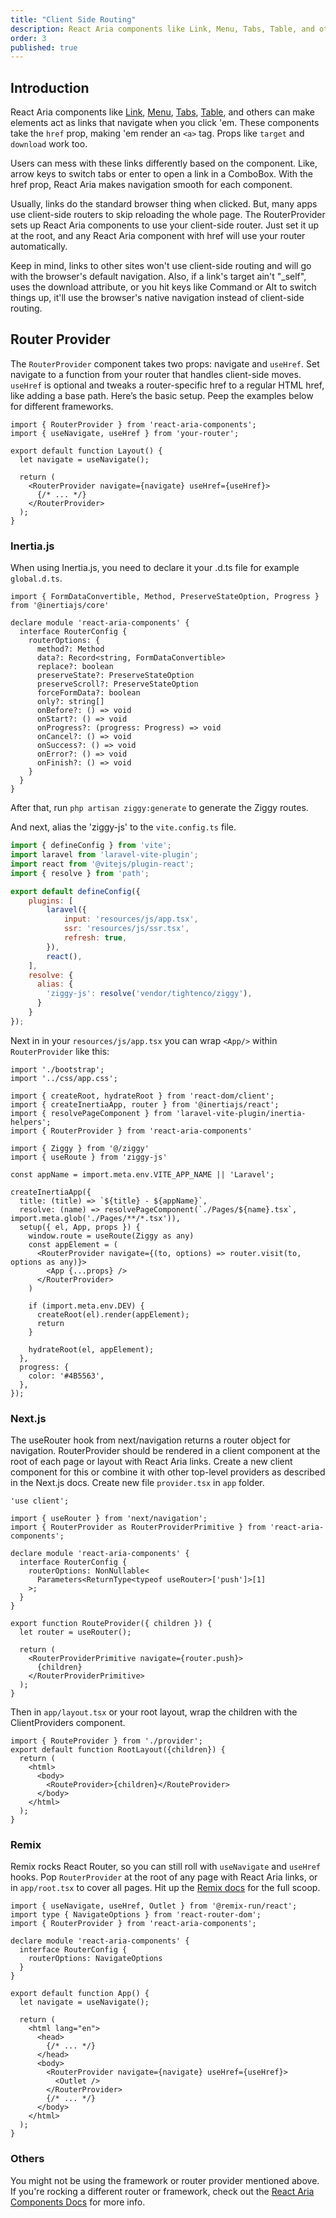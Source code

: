 ```yaml
---
title: "Client Side Routing"
description: React Aria components like Link, Menu, Tabs, Table, and others can make elements act as links that navigate when you click 'em. These components take the href prop, making 'em render an anchor tag. Props like target and download work too.
order: 3
published: true
---
```


## Introduction
React Aria components like [Link](https://irsyad.co/d/link), [Menu](https://irsyad.co/d/menu), [Tabs](https://irsyad.co/d/tabs), [Table](https://irsyad.co/d/table), and others can make elements act as links that navigate when you click 'em. These components take the `href` prop, making 'em render an `<a>` tag. Props like `target` and `download` work too.

Users can mess with these links differently based on the component. Like, arrow keys to switch tabs or enter to open a link in a ComboBox. With the href prop, React Aria makes navigation smooth for each component.

Usually, links do the standard browser thing when clicked. But, many apps use client-side routers to skip reloading the whole page. The RouterProvider sets up React Aria components to use your client-side router. Just set it up at the root, and any React Aria component with href will use your router automatically.

Keep in mind, links to other sites won't use client-side routing and will go with the browser's default navigation. Also, if a link's target ain't "_self", uses the download attribute, or you hit keys like Command or Alt to switch things up, it'll use the browser's native navigation instead of client-side routing.

## Router Provider
The `RouterProvider` component takes two props: navigate and `useHref`. Set navigate to a function from your router that handles client-side moves. `useHref` is optional and tweaks a router-specific href to a regular HTML href, like adding a base path. Here’s the basic setup. Peep the examples below for different frameworks.
```tsx
import { RouterProvider } from 'react-aria-components';
import { useNavigate, useHref } from 'your-router';

export default function Layout() {
  let navigate = useNavigate();

  return (
    <RouterProvider navigate={navigate} useHref={useHref}>
      {/* ... */}
    </RouterProvider>
  );
}
```

### Inertia.js
When using Inertia.js, you need to declare it your .d.ts file for example `global.d.ts`.

```tsx
import { FormDataConvertible, Method, PreserveStateOption, Progress } from '@inertiajs/core'

declare module 'react-aria-components' {
  interface RouterConfig {
    routerOptions: {
      method?: Method
      data?: Record<string, FormDataConvertible>
      replace?: boolean
      preserveState?: PreserveStateOption
      preserveScroll?: PreserveStateOption
      forceFormData?: boolean
      only?: string[]
      onBefore?: () => void
      onStart?: () => void
      onProgress?: (progress: Progress) => void
      onCancel?: () => void
      onSuccess?: () => void
      onError?: () => void
      onFinish?: () => void
    }
  }
}
```
After that, run `php artisan ziggy:generate` to generate the Ziggy routes.

And next, alias the 'ziggy-js' to the `vite.config.ts` file.
```js {4} {15-19}
import { defineConfig } from 'vite';
import laravel from 'laravel-vite-plugin';
import react from '@vitejs/plugin-react';
import { resolve } from 'path';

export default defineConfig({
    plugins: [
        laravel({
            input: 'resources/js/app.tsx',
            ssr: 'resources/js/ssr.tsx',
            refresh: true,
        }),
        react(),
    ],
    resolve: {
      alias: {
        'ziggy-js': resolve('vendor/tightenco/ziggy'),
      }
    }
});
```

Next in in your `resources/js/app.tsx` you can wrap `<App/>` within `RouterProvider` like this:
```tsx {7} {9-10} {18-30}
import './bootstrap';
import '../css/app.css';

import { createRoot, hydrateRoot } from 'react-dom/client';
import { createInertiaApp, router } from '@inertiajs/react';
import { resolvePageComponent } from 'laravel-vite-plugin/inertia-helpers';
import { RouterProvider } from 'react-aria-components'

import { Ziggy } from '@/ziggy'
import { useRoute } from 'ziggy-js'

const appName = import.meta.env.VITE_APP_NAME || 'Laravel';

createInertiaApp({
  title: (title) => `${title} - ${appName}`,
  resolve: (name) => resolvePageComponent(`./Pages/${name}.tsx`, import.meta.glob('./Pages/**/*.tsx')),
  setup({ el, App, props }) {
    window.route = useRoute(Ziggy as any)
    const appElement = (
      <RouterProvider navigate={(to, options) => router.visit(to, options as any)}>
        <App {...props} />
      </RouterProvider>
    )

    if (import.meta.env.DEV) {
      createRoot(el).render(appElement);
      return
    }

    hydrateRoot(el, appElement);
  },
  progress: {
    color: '#4B5563',
  },
});
```

### Next.js
The useRouter hook from next/navigation returns a router object for navigation. RouterProvider should be rendered in a client component at the root of each page or layout with React Aria links. Create a new client component for this or combine it with other top-level providers as described in the Next.js docs.
Create new file `provider.tsx` in `app` folder.
```tsx
'use client';

import { useRouter } from 'next/navigation';
import { RouterProvider as RouterProviderPrimitive } from 'react-aria-components';

declare module 'react-aria-components' {
  interface RouterConfig {
    routerOptions: NonNullable<
      Parameters<ReturnType<typeof useRouter>['push']>[1]
    >;
  }
}

export function RouteProvider({ children }) {
  let router = useRouter();

  return (
    <RouterProviderPrimitive navigate={router.push}>
      {children}
    </RouterProviderPrimitive>
  );
}
```

Then in `app/layout.tsx` or your root layout, wrap the children with the ClientProviders component.
```tsx {1} {6}
import { RouteProvider } from './provider';
export default function RootLayout({children}) {
  return (
    <html>
      <body>
        <RouteProvider>{children}</RouteProvider>
      </body>
    </html>
  );
}
```

### Remix
Remix rocks React Router, so you can still roll with `useNavigate` and `useHref` hooks. Pop `RouterProvider` at the root of any page with React Aria links, or in `app/root.tsx` to cover all pages. Hit up the [Remix docs](https://remix.run/docs/en/main/file-conventions/root) for the full scoop.
```tsx {3} {5-9} {20-22}
import { useNavigate, useHref, Outlet } from '@remix-run/react';
import type { NavigateOptions } from 'react-router-dom';
import { RouterProvider } from 'react-aria-components';

declare module 'react-aria-components' {
  interface RouterConfig {
    routerOptions: NavigateOptions
  }
}

export default function App() {
  let navigate = useNavigate();

  return (
    <html lang="en">
      <head>
        {/* ... */}
      </head>
      <body>
        <RouterProvider navigate={navigate} useHref={useHref}>
          <Outlet />
        </RouterProvider>
        {/* ... */}
      </body>
    </html>
  );
}
```

### Others
You might not be using the framework or router provider mentioned above. If you're rocking a different router or framework, check out the [React Aria Components Docs](https://react-spectrum.adobe.com/react-aria/routing.html) for more info.
